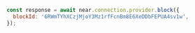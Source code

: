 ```js
const response = await near.connection.provider.block({
  blockId: '6RWmTYhXCzjMjoY3Mz1rfFcnBm8E6XeDDbFEPUA4sv1w',
});
```
